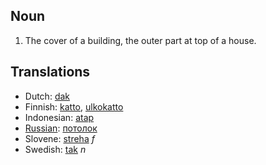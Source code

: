 ==Noun==
#The cover of a building, the outer part at top of a house.

==Translations==
*Dutch: [[dak]]
*Finnish: [[katto]], [[ulkokatto]]
*Indonesian: [[atap]]
*[[Russian]]: [[потолок]]
*Slovene: [[streha]] ''f''
*Swedish: [[tak]] ''n''
